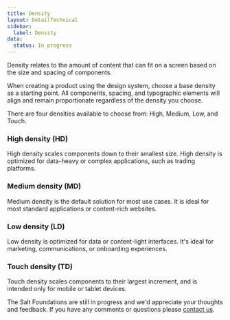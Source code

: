 ```yaml
---
title: Density
layout: DetailTechnical
sidebar:
  label: Density
data:
  status: In progress
---
```


Density relates to the amount of content that can fit on a screen based on the size and spacing of components.

When creating a product using the design system, choose a base density as a starting point. All components, spacing, and typographic elements will align and remain proportionate regardless of the density you choose. 

There are four densities available to choose from: High, Medium, Low, and Touch.

### High density (HD)

High density scales components down to their smallest size. High density is optimized for data-heavy or complex applications, such as trading platforms.

### Medium density (MD)

Medium density is the default solution for most use cases. It is ideal for most standard applications or content-rich websites.

### Low density (LD)

Low density is optimized for data or content-light interfaces. It's ideal for marketing, communications, or onboarding experiences.

### Touch density (TD)

Touch density scales components to their largest increment, and is intended only for mobile or tablet devices.



<Callout title="Have some feedback?">

The Salt Foundations are still in progress and we'd appreciate your thoughts and feedback. If you have any comments or questions please [contact us](../support-and-contributions/index).

</Callout>
